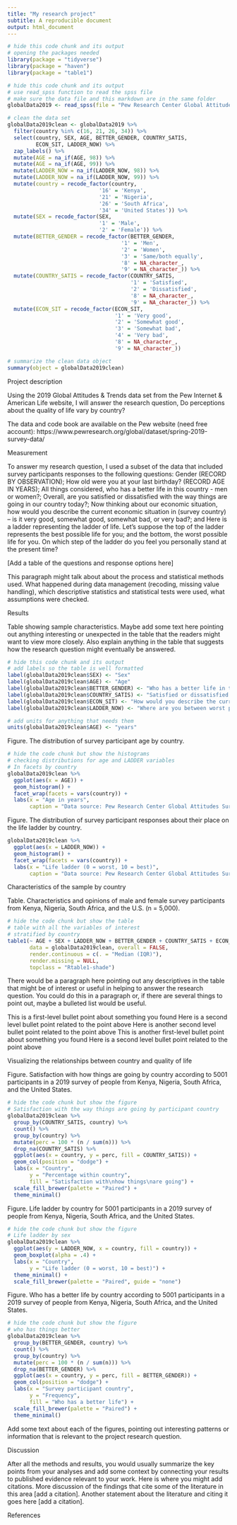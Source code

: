 ```yaml
---
title: "My research project"
subtitle: A reproducible document
output: html_document
---
```


```r
# hide this code chunk and its output
# opening the packages needed
library(package = "tidyverse")
library(package = "haven")
library(package = "table1")
```

```r
# hide this code chunk and its output 
# use read_spss function to read the spss file 
# make sure the data file and this markdown are in the same folder
globalData2019 <- read_spss(file = "Pew Research Center Global Attitudes Spring 2019 Dataset WEB.sav")

# clean the data set 
globalData2019clean <- globalData2019 %>%
  filter(country %in% c(16, 21, 26, 34)) %>% 
  select(country, SEX, AGE, BETTER_GENDER, COUNTRY_SATIS, 
         ECON_SIT, LADDER_NOW) %>% 
  zap_labels() %>%
  mutate(AGE = na_if(AGE, 98)) %>% 
  mutate(AGE = na_if(AGE, 99)) %>% 
  mutate(LADDER_NOW = na_if(LADDER_NOW, 98)) %>% 
  mutate(LADDER_NOW = na_if(LADDER_NOW, 99)) %>% 
  mutate(country = recode_factor(country,
                             '16' = 'Kenya',
                             '21' = 'Nigeria',
                             '26' = 'South Africa',
                             '34' = 'United States')) %>%
  mutate(SEX = recode_factor(SEX,
                             '1' = 'Male',
                             '2' = 'Female')) %>% 
  mutate(BETTER_GENDER = recode_factor(BETTER_GENDER,
                                    '1' = 'Men',
                                    '2' = 'Women',
                                    '3' = 'Same/both equally',
                                    '8' = NA_character_,
                                    '9' = NA_character_)) %>% 
  mutate(COUNTRY_SATIS = recode_factor(COUNTRY_SATIS,
                                       '1' = 'Satisfied',
                                       '2' = 'Dissatisfied',
                                       '8' = NA_character_,
                                       '9' = NA_character_)) %>% 
  mutate(ECON_SIT = recode_factor(ECON_SIT,
                                  '1' = 'Very good',
                                  '2' = 'Somewhat good',
                                  '3' = 'Somewhat bad',
                                  '4' = 'Very bad',
                                  '8' = NA_character_,
                                  '9' = NA_character_)) 

# summarize the clean data object
summary(object = globalData2019clean)
```

Project description

Using the 2019 Global Attitudes & Trends data set from the Pew Internet & American Life website, I will answer the research question, Do perceptions about the quality of life vary by country?

The data and code book are available on the Pew website (need free account): https://www.pewresearch.org/global/dataset/spring-2019-survey-data/

Measurement 

To answer my research question, I used a subset of the data that included survey participants responses to the following questions: Gender (RECORD BY OBSERVATION); How old were you at your last birthday? (RECORD AGE IN YEARS); All things considered, who has a better life in this country - men or women?; Overall, are you satisfied or dissatisfied with the way things are going in our country today?; Now thinking about our economic situation, how would you describe the current economic situation in (survey country) – is it very good, somewhat good, somewhat bad, or very bad?; and Here is a ladder representing the ladder of life. Let's suppose the top of the ladder represents the best possible life for you; and the bottom, the worst possible life for you. On which step of the ladder do you feel you personally stand at the present time?

[Add a table of the questions and response options here]

This paragraph might talk about about the process and statistical methods used. What happened during data management (recoding, missing value handling), which descriptive statistics and statistical tests were used, what assumptions were checked. 

Results

Table showing sample characteristics. Maybe add some text here pointing out anything interesting or unexpected in the table that the readers might want to view more closely. Also explain anything in the table that suggests how the research question might eventually be answered.

```r
# hide this code chunk and its output 
# add labels so the table is well formatted
label(globalData2019clean$SEX) <- "Sex"
label(globalData2019clean$AGE) <- "Age" 
label(globalData2019clean$BETTER_GENDER) <- "Who has a better life in this country"
label(globalData2019clean$COUNTRY_SATIS) <- "Satisfied or dissatisfied with the way things are going in (country)"
label(globalData2019clean$ECON_SIT) <- "How would you describe the current economic situation (country)" 
label(globalData2019clean$LADDER_NOW) <- "Where are you between worst possible life (0) to best possible life (10)"

# add units for anything that needs them
units(globalData2019clean$AGE) <- "years"

```

Figure. The distribution of survey participant age by country.

```r
# hide the code chunk but show the histograms
# checking distributions for age and LADDER variables
# In facets by country
globalData2019clean %>% 
  ggplot(aes(x = AGE)) +
  geom_histogram() +
  facet_wrap(facets = vars(country)) +
  labs(x = "Age in years", 
       caption = "Data source: Pew Research Center Global Attitudes Survey (2019)")
```

Figure. The distribution of survey participant responses about their place on the life ladder by country.

```r
globalData2019clean %>% 
  ggplot(aes(x = LADDER_NOW)) +
  geom_histogram() +
  facet_wrap(facets = vars(country)) +
  labs(x = "Life ladder (0 = worst, 10 = best)", 
       caption = "Data source: Pew Research Center Global Attitudes Survey (2019)")
```

Characteristics of the sample by country

Table. Characteristics and opinions of male and female survey participants from Kenya, Nigeria, South Africa, and the U.S. (n = 5,000).

```r
# hide the code chunk but show the table
# table with all the variables of interest
# stratified by country
table1(~ AGE + SEX + LADDER_NOW + BETTER_GENDER + COUNTRY_SATIS + ECON_SIT | country,
       data = globalData2019clean, overall = FALSE,
       render.continuous = c(. = "Median (IQR)"), 
       render.missing = NULL,
       topclass = "Rtable1-shade")
```

There would be a paragraph here pointing out any descriptives in the table that might be of interest or useful in helping to answer the research question. You could do this in a paragraph or, if there are several things to point out, maybe a bulleted list would be useful.  

This is a first-level bullet point about something you found 
Here is a second level bullet point related to the point above
Here is another second level bullet point related to the point above
This is another first-level bullet point about something you found 
Here is a second level bullet point related to the point above

Visualizing the relationships between country and quality of life

Figure. Satisfaction with how things are going by country according to 5001 participants in a 2019 survey of people from Kenya, Nigeria, South Africa, and the United States.

```r
# hide the code chunk but show the figure
# Satisfaction with the way things are going by participant country
globalData2019clean %>% 
  group_by(COUNTRY_SATIS, country) %>% 
  count() %>% 
  group_by(country) %>% 
  mutate(perc = 100 * (n / sum(n))) %>% 
  drop_na(COUNTRY_SATIS) %>% 
  ggplot(aes(x = country, y = perc, fill = COUNTRY_SATIS)) +
  geom_col(position = "dodge") +
  labs(x = "Country",
       y = "Percentage within country",
       fill = "Satisfaction with\nhow things\nare going") +
  scale_fill_brewer(palette = "Paired") +
  theme_minimal()
```

Figure. Life ladder by country for 5001 participants in a 2019 survey of people from Kenya, Nigeria, South Africa, and the United States.

```r
# hide the code chunk but show the figure
# Life ladder by sex
globalData2019clean %>% 
  ggplot(aes(y = LADDER_NOW, x = country, fill = country)) +
  geom_boxplot(alpha = .4) +
  labs(x = "Country",
       y = "Life ladder (0 = worst, 10 = best)") +
  theme_minimal() +
  scale_fill_brewer(palette = "Paired", guide = "none") 
```

Figure. Who has a better life by country according to 5001 participants in a 2019 survey of people from Kenya, Nigeria, South Africa, and the United States.

```r
# hide the code chunk but show the figure
# who has things better
globalData2019clean %>% 
  group_by(BETTER_GENDER, country) %>% 
  count() %>% 
  group_by(country) %>% 
  mutate(perc = 100 * (n / sum(n))) %>% 
  drop_na(BETTER_GENDER) %>% 
  ggplot(aes(x = country, y = perc, fill = BETTER_GENDER)) +
  geom_col(position = "dodge") +
  labs(x = "Survey participant country",
       y = "Frequency",
       fill = "Who has a better life") +
  scale_fill_brewer(palette = "Paired") +
  theme_minimal() 
```

Add some text about each of the figures, pointing out interesting patterns or information that is relevant to the project research question.

Discussion

After all the methods and results, you would usually summarize the key points from your analyses and add some context by connecting your results to published evidence relevant to your work. Here is where you might add citations. More discussion of the findings that cite some of the literature in this area [add a citation]. Another statement about the literature and citing it goes here [add a citation].

References
